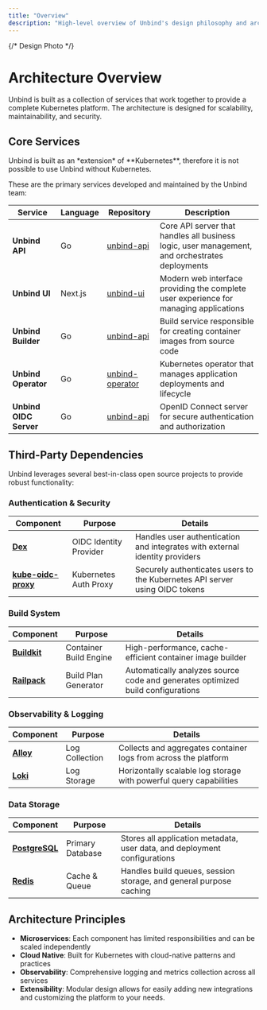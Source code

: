 ```yaml
---
title: "Overview"
description: "High-level overview of Unbind's design philosophy and architecture"
---
```



{/* Design Photo */}

# Architecture Overview

Unbind is built as a collection of services that work together to provide a complete Kubernetes platform. The architecture is designed for scalability, maintainability, and security.

## Core Services

<Callout>
Unbind is built as an *extension* of **Kubernetes**, therefore it is not possible to use Unbind without Kubernetes.
</Callout>

These are the primary services developed and maintained by the Unbind team:

| Service | Language | Repository | Description |
|---------|----------|------------|-------------|
| **Unbind API** | Go | [unbind-api](https://github.com/unbindapp/unbind-api) | Core API server that handles all business logic, user management, and orchestrates deployments |
| **Unbind UI** | Next.js | [unbind-ui](https://github.com/unbindapp/unbind-ui) | Modern web interface providing the complete user experience for managing applications |
| **Unbind Builder** | Go | [unbind-api](https://github.com/unbindapp/unbind-api) | Build service responsible for creating container images from source code |
| **Unbind Operator** | Go | [unbind-operator](https://github.com/unbindapp/unbind-operator) | Kubernetes operator that manages application deployments and lifecycle |
| **Unbind OIDC Server** | Go | [unbind-api](https://github.com/unbindapp/unbind-api) | OpenID Connect server for secure authentication and authorization |

## Third-Party Dependencies

Unbind leverages several best-in-class open source projects to provide robust functionality:

### Authentication & Security
| Component | Purpose | Details |
|-----------|---------|---------|
| **[Dex](https://github.com/dexidp/dex)** | OIDC Identity Provider | Handles user authentication and integrates with external identity providers |
| **[kube-oidc-proxy](https://github.com/unbindapp/kube-oidc-proxy)** | Kubernetes Auth Proxy | Securely authenticates users to the Kubernetes API server using OIDC tokens |

### Build System
| Component | Purpose | Details |
|-----------|---------|---------|
| **[Buildkit](https://github.com/moby/buildkit)** | Container Build Engine | High-performance, cache-efficient container image builder |
| **[Railpack](https://railpack.com)** | Build Plan Generator | Automatically analyzes source code and generates optimized build configurations |

### Observability & Logging
| Component | Purpose | Details |
|-----------|---------|---------|
| **[Alloy](https://grafana.com/oss/alloy-opentelemetry-collector/)** | Log Collection | Collects and aggregates container logs from across the platform |
| **[Loki](https://grafana.com/oss/loki/)** | Log Storage | Horizontally scalable log storage with powerful query capabilities |

### Data Storage
| Component | Purpose | Details |
|-----------|---------|---------|
| **[PostgreSQL](https://www.postgresql.org/)** | Primary Database | Stores all application metadata, user data, and deployment configurations |
| **[Redis](https://redis.io/)** | Cache & Queue | Handles build queues, session storage, and general purpose caching |

## Architecture Principles

- **Microservices**: Each component has limited responsibilities and can be scaled independently
- **Cloud Native**: Built for Kubernetes with cloud-native patterns and practices
- **Observability**: Comprehensive logging and metrics collection across all services
- **Extensibility**: Modular design allows for easily adding new integrations and customizing the platform to your needs.
